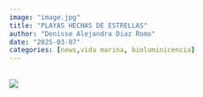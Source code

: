 ```yaml
---
image: "image.jpg"
title: "PLAYAS HECHAS DE ESTRELLAS"
author: "Denisse Alejandra Diaz Romo"
date: "2025-03-07"
categories: [news,vida marina, bioluminicencia]
---
```


![](images/Green Minimalist Brain Care Psychologist Logo.png)
---
